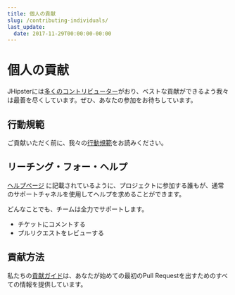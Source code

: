 ```yaml
---
title: 個人の貢献
slug: /contributing-individuals/
last_update:
  date: 2017-11-29T00:00:00-00:00
---
```

# <i class="fa fa-keyboard-o"></i>個人の貢献

JHipsterには[多くのコントリビューター](https://github.com/jhipster/generator-jhipster/graphs/contributors)がおり、ベストな貢献ができるよう我々は最善を尽くしています。ぜひ、あなたの参加をお待ちしています。

## 行動規範

ご貢献いただく前に、我々の[行動規範](https://github.com/jhipster/generator-jhipster/blob/main/CODE_OF_CONDUCT.md)をお読みください。

## リーチング・フォー・ヘルプ

[ヘルプページ](/help/)  に記載されているように、プロジェクトに参加する誰もが、通常のサポートチャネルを使用してヘルプを求めることができます。

どんなことでも、チームは全力でサポートします。

- チケットにコメントする
- プルリクエストをレビューする

## 貢献方法

私たちの[貢献ガイド](https://github.com/jhipster/generator-jhipster/blob/main/CONTRIBUTING.md)は、あなたが始めての最初のPull Requestを出すためのすべての情報を提供しています。
